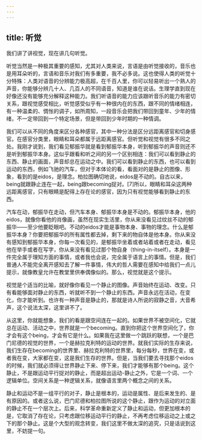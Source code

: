 ```yaml
---
---
---
```

title: 听觉
---




我们讲了讲视觉，现在讲几句听觉。

听觉当然是一种极其重要的感知，尤其对人类来说，言语是由听觉接收的，音乐也是用耳朵听的，言语和音乐对我们有多重要，我不必多说。这也使得人类的听觉十分特殊：人类对语音的分辨能力极高超，在千百人里，你可以轻易听出一个熟人的声音，你能够分辨几十人、几百人的不同语音，知道是谁在说话。生理学直到现在好像还没有能够充分解释这种能力。我们听语音的能力应该跟听音乐的能力有密切关系，跟视觉感受相比，听觉感受似乎有一种很内在的东西，跟不同的情绪相连，有一种温柔的、惆怅的调子，如所周知，一段音乐会把我们带回到童年、少年的情绪，不一定带回到一个特定场景，但是带回到少年时期的一种情调。

我们可以从不同的角度来区分各种感官，其中一种分法是区分远距离感官和切身感官。在感官分类里，眼睛和耳朵都属于远距离感官。但听觉和视觉有很多不同之处。我刚才说到，我们看见郁振华就是看到郁振华本身，听到郁振华的声音则还不是听到郁振华本身。这似乎跟看和听之间的另一个区别相连：我们可以看到静止的东西、静止的画面，声音却总在运动之中。我们可以看到静止的东西，也可以看到运动的东西，例如飞驰的汽车，但对于本体论的看，看面对的是静止的图像、形象，看到的是eidos，是理念。柏拉图确切地说，eidos是不动的。自古以来，being就跟静止连在一起，being跟becoming捉对。[7]所以，眼睛和耳朵这两种远距离感官，只有眼睛是配得上存在论的感官，因为只有视觉能够看到静止的东西。

汽车在动，郁振华在走动，但汽车本身、郁振华本身是不动的。郁振华本身，他的eidos，就像你看他的肖像画，虽然在现实生活里，你从来没看见过纹丝不动的郁振华——至少他要眨眼吧。不动的eidos才能是事物本身、事物的理念。什么是郁振华本身？你要把郁振华的所有属性都去掉，剩下来的物自体是他本身。你从来没有感知到郁振华本身，你每一次看见的，是郁振华坐着或者站着或者在走动，看见他在举手或者在写字，你从来没有看见过那个物自身（thing-in-itself）。本身是一件完全属于理知方面的事情，或者我也会说，完全属于语言上的事情。但是，我们普通人不能完全离开感知去了解一件事情，伟大的哲人需要在感知中给我们一点儿提示，就像教皇允许在教堂里供奉偶像似的。那么，视觉就是这个提示。

视觉是个适当的比喻，就好像你看见一个静止的图像。声音始终在运动、改变。只有看能够面对静止的东西，听就听不到一个静止的东西。声音永远在活动，在变化，你才能听到。也许有一种声音是静止的，那就是诗人所说的寂静之音，大音希声，这个说法太深，这里讲不了。

从这里，你就能想象，我们的看是跟空间连在一起的。如果世界不被空间化，它就总在运动、活动之中，世界就是一个becoming。直到你把这个世界空间化了，你才会有这个being，才会有它是什么。如果我在这里做一个跳跃的联想，一个是巴门尼德的视觉的世界，一个是赫拉克利特的运动的世界。就我们实际的生存来说，我们生存在becoming的世界里、赫拉克利特的世界里，每分每秒，世界在变，或者我在变，大家都在变，这是我们生存的世界。但是，当我们要去寻找那个eidos的时候，我们就必须得让世界静止下来、停下来，我们才能够有那个being。这个静止，不是跟运动平行捉对的静止，而是超出运动-静止之外，它是一个词、一个逻辑单位。空间关系是一种逻辑关系，就像语言里两个概念之间的关系。

静止和运动不是一组平行的对子，静止是根本的，运动是属性、是后来发生的、是有原因的。或者这么说，巴门尼德和柏拉图所说的这个静止，跟作为运动的对立面的静止不在一个层次上。后来，科学革命重新定义了静止和运动，但更加根本的是，它取消了存在论，只考虑跟位移运动平行的静止，不再考虑位移运动之上或之下的那个静止。这是个大型的观念转变，我们这里不做太深的追究，只是话说到这里，不妨提一句。